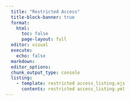 ```yaml
---
  title: "Restricted Access"
  title-block-banner: true
  format:
    html:
      toc: false
      page-layout: full
  editor: visual
  execute:
    echo: false
  markdown: 
  editor_options: 
  chunk_output_type: console
  listing:
    - template: restricted access_listing.ejs
      contents: restricted access_listing.yml
---
```

